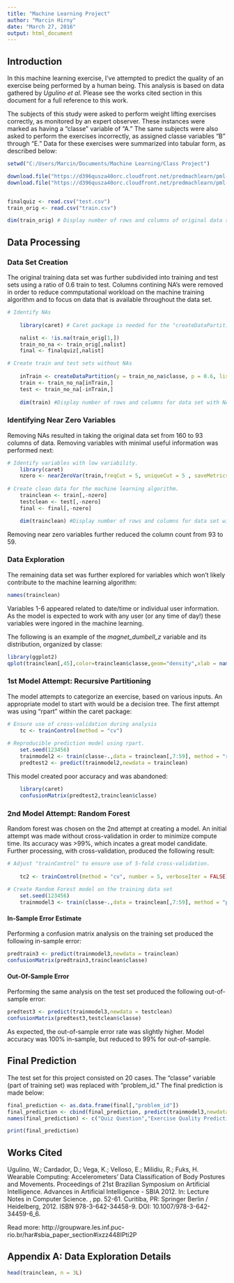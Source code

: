 ```yaml
---
title: "Machine Learning Project"
author: "Marcin Hirny"
date: "March 27, 2016"
output: html_document
---
```


## Introduction
In this machine learning exercise, I've attempted to predict the quality of an exercise being performed by a human being.  This analysis is based on data gathered by *Ugulino et al*.  Please see the works cited section in this document for a full reference to this work.

The subjects of this study were asked to perform weight lifting exercises correctly, as monitored by an expert observer.  These instances were marked as having a "classe" variable of "A." The same subjects were also asked to perform the exercises incorrectly, as assigned classe variables "B" through "E."  Data for these exercises were summarized into tabular form, as described below:

```r
setwd("C:/Users/Marcin/Documents/Machine Learning/Class Project")

download.file("https://d396qusza40orc.cloudfront.net/predmachlearn/pml-training.csv","train.csv")
download.file("https://d396qusza40orc.cloudfront.net/predmachlearn/pml-testing.csv","test.csv")


finalquiz <- read.csv("test.csv")
train_orig <- read.csv("train.csv")
```

```r
dim(train_orig) # Display number of rows and columns of original data set.
```

## Data Processing
### Data Set Creation
The original training data set was further subdivided into training and test sets using a ratio of 0.6 train to test.  Columns contining NA's were removed in order to reduce commputational workload on the machine training algorithm and to focus on data that is available throughout the data set.  

```r
# Identify NAs
    
    library(caret) # Caret package is needed for the "createDataPartition" function.

    nalist <- !is.na(train_orig[1,])
    train_no_na <- train_orig[,nalist]
    final <- finalquiz[,nalist]

# Create train and test sets without NAs
    
    inTrain <- createDataPartition(y = train_no_na$classe, p = 0.6, list = FALSE)
    train <- train_no_na[inTrain,]
    test <- train_no_na[-inTrain,]
    
    dim(train) #Display number of rows and columns for data set with NAs removed.
```  
  
### Identifying Near Zero Variables
Removing NAs resulted in taking the original data set from 160 to 93 columns of data.  Removing variables with minimal useful information was performed next:
  
```r
# Identify variables with low variability.  
    library(caret)
    nzero <- nearZeroVar(train,freqCut = 5, uniqueCut = 5 , saveMetrics = FALSE)
    
# Create clean data for the machine learning algorithm.    
    trainclean <- train[,-nzero]
    testclean <- test[,-nzero]
    final <- final[,-nzero]

    dim(trainclean) #Display number of rows and columns for data set with NAs and low variability data removed.
```

Removing near zero variables further reduced the column count from 93 to 59.

### Data Exploration

The remaining data set was further explored for variables which won't likely contribute to the machine learning algorithm:

```r
names(trainclean)
```

Variables 1-6 appeared related to date/time or individual user information.  As the model is expected to work with any user (or any time of day!) these variables were ingored in the machine learning.

The following is an example of the *magnet_dumbell_z* variable and its distribution, organized by classe:

```r
library(ggplot2)
qplot(trainclean[,45],color=trainclean$classe,geom="density",xlab = names(trainclean[45]),main = "Example Data Distribution")    
```

### 1st Model Attempt: Recursive Partitioning
The model attempts to categorize an exercise, based on various inputs.  An appropriate model to start with would be a decision tree.  The first attempt was using "rpart" within the caret package:
 
```r
# Ensure use of cross-validation during analysis
    tc <- trainControl(method = "cv")
    
# Reproducible prediction model using rpart.
    set.seed(123456)
    trainmodel2 <- train(classe~.,data = trainclean[,7:59], method = "rpart",trControl = tc)
    predtest2 <- predict(trainmodel2,newdata = trainclean)
```

This model created poor accuracy and was abandoned:   

```r
    library(caret)
    confusionMatrix(predtest2,trainclean$classe)
```
  
### 2nd Model Attempt: Random Forest
Random forest was chosen on the 2nd attempt at creating a model.  An initial attempt was made without cross-validation in order to minimize compute time.  Its accuracy was >99%, which incates a great model candidate.  Further processing, with cross-validation, produced the following result:  
  
```r
# Adjust "trainControl" to ensure use of 5-fold cross-validation.
    
    tc2 <- trainControl(method = "cv", number = 5, verboseIter = FALSE)
  
# Create Random Forest model on the training data set
    set.seed(123456)
    trainmodel3 <- train(classe~.,data = trainclean[,7:59], method = "parRF",trControl = tc2)
```  
  
#### In-Sample Error Estimate  
Performing a confusion matrix analysis on the training set produced the following in-sample error:

```r
predtrain3 <- predict(trainmodel3,newdata = trainclean)
confusionMatrix(predtrain3,trainclean$classe)
```  

#### Out-Of-Sample Error
Performing the same analysis on the test set produced the following out-of-sample error:

```r
predtest3 <- predict(trainmodel3,newdata = testclean)
confusionMatrix(predtest3,testclean$classe)
```

As expected, the out-of-sample error rate was slightly higher.   Model accuracy was 100% in-sample, but reduced to 99% for out-of-sample.  

## Final Prediction
The test set for this project consisted on 20 cases.  The "classe" variable (part of training set) was replaced with "problem_id."  The final prediction is made below:

```r
final_prediction <- as.data.frame(final[,"problem_id"])
final_prediction <- cbind(final_prediction, predict(trainmodel3,newdata = final))
names(final_prediction) <- c("Quiz Question","Exercise Quality Prediction")

print(final_prediction)
```

## Works Cited

Ugulino, W.; Cardador, D.; Vega, K.; Velloso, E.; Milidiu, R.; Fuks, H. Wearable Computing: Accelerometers' Data Classification of Body Postures and Movements. Proceedings of 21st Brazilian Symposium on Artificial Intelligence. Advances in Artificial Intelligence - SBIA 2012. In: Lecture Notes in Computer Science. , pp. 52-61. Curitiba, PR: Springer Berlin / Heidelberg, 2012. ISBN 978-3-642-34458-9. DOI: 10.1007/978-3-642-34459-6_6. 

Read more: http://groupware.les.inf.puc-rio.br/har#sbia_paper_section#ixzz448IPti2P

## Appendix A: Data Exploration Details

```r
head(trainclean, n = 3L)

```
